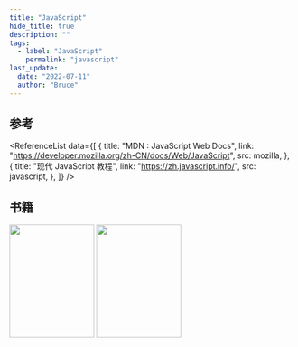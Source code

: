 ```yaml
---
title: "JavaScript"
hide_title: true
description: ""
tags:
  - label: "JavaScript"
    permalink: "javascript"
last_update:
  date: "2022-07-11"
  author: "Bruce"
---
```



<FeatureIcon src={javascript} title="JavaScript" />
<LinkList
  data={[
    {
      title: "数据类型",
      link: "/docs/javascript/data-type",
      src: javascript,
    },
    {
      title: "运算符和表达式",
      link: "/docs/javascript/operators-and-expressions",
      src: javascript,
    },
    {
      title: "引用类型",
      link: "/docs/javascript/reference-types",
      src: javascript,
    },
    {
      title: "解决方案",
      link: "/docs/javascript/solutions",
      src: javascript,
    },
  ]}
/>

## 参考

<ReferenceList
  data={[
    {
      title: "MDN : JavaScript Web Docs",
      link: "https://developer.mozilla.org/zh-CN/docs/Web/JavaScript",
      src: mozilla,
    },
    {
      title: "现代 JavaScript 教程",
      link: "https://zh.javascript.info/",
      src: javascript,
    },
  ]}
/>

## 书籍

<!-- TODO - Create a component named BookList -->

<div style={{ display: "flex", gap: 12 }}>
  <img
    style={{ boxShadow: "3px 3px 6px -3px black" }}
    height="200"
    width="150"
    src={javascriptRedBook}
  />
  <img
    style={{ boxShadow: "3px 3px 6px -3px black" }}
    height="200"
    width="150"
    src={eloquentJavascript}
  />
</div>
